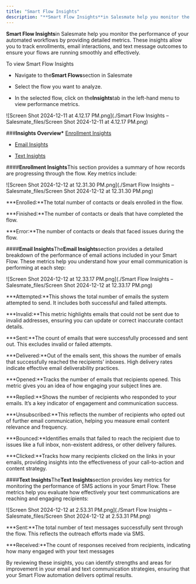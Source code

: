 ```yaml
---
title: "Smart Flow Insights"
description: "**Smart Flow Insights**in Salesmate help you monitor the performance of your automated workflows by providing detailed metrics. These insights allow y..."
---
```


**Smart Flow Insights**in Salesmate help you monitor the performance of your automated workflows by providing detailed metrics. These insights allow you to track enrollments, email interactions, and text message outcomes to ensure your flows are running smoothly and effectively.

To view Smart Flow Insights

- Navigate to the**Smart Flows**section in Salesmate

- Select the flow you want to analyze.

- In the selected flow, click on the**Insights**tab in the left-hand menu to view performance metrics.

![Screen Shot 2024-12-11 at 4.12.17 PM.png](./Smart Flow Insights – Salesmate_files/Screen Shot 2024-12-11 at 4.12.17 PM.png)

###**Insights Overview\*** [Enrollment Insights](https://support.salesmate.io/hc/en-us/articles/40498300775449-Smart-Flow-Insights#h_01JE2PT5G0BQK833DM52QC5V0D)

- [Email Insights](https://support.salesmate.io/hc/en-us/articles/40498300775449-Smart-Flow-Insights#h_01JE2PVYC057YEP46BWXP7Y794)

- [Text Insights](https://support.salesmate.io/hc/en-us/articles/40498300775449-Smart-Flow-Insights#h_01JE2PXBBKAFRRNRNBMZX553YC)

####**Enrollment Insights**This section provides a summary of how records are progressing through the flow. Key metrics include:

![Screen Shot 2024-12-12 at 12.31.30 PM.png](./Smart Flow Insights – Salesmate_files/Screen Shot 2024-12-12 at 12.31.30 PM.png)

**\*Enrolled:**The total number of contacts or deals enrolled in the flow.

**\*Finished:**The number of contacts or deals that have completed the flow.

**\*Error:**The number of contacts or deals that faced issues during the flow.

####**Email Insights**The**Email Insights**section provides a detailed breakdown of the performance of email actions included in your Smart Flow. These metrics help you understand how your email communication is performing at each step:

![Screen Shot 2024-12-12 at 12.33.17 PM.png](./Smart Flow Insights – Salesmate_files/Screen Shot 2024-12-12 at 12.33.17 PM.png)

**\*Attempted:**This shows the total number of emails the system attempted to send. It includes both successful and failed attempts.

**\*Invalid:**This metric highlights emails that could not be sent due to invalid addresses, ensuring you can update or correct inaccurate contact details.

**\*Sent:**The count of emails that were successfully processed and sent out. This excludes invalid or failed attempts.

**\*Delivered:**Out of the emails sent, this shows the number of emails that successfully reached the recipients’ inboxes. High delivery rates indicate effective email deliverability practices.

**\*Opened:**Tracks the number of emails that recipients opened. This metric gives you an idea of how engaging your subject lines are.

**\*Replied:**Shows the number of recipients who responded to your emails. It’s a key indicator of engagement and communication success.

**\*Unsubscribed:**This reflects the number of recipients who opted out of further email communication, helping you measure email content relevance and frequency.

**\*Bounced:**Identifies emails that failed to reach the recipient due to issues like a full inbox, non-existent address, or other delivery failures.

**\*Clicked:**Tracks how many recipients clicked on the links in your emails, providing insights into the effectiveness of your call-to-action and content strategy.

####**Text Insights**The**Text Insights**section provides key metrics for monitoring the performance of SMS actions in your Smart Flow. These metrics help you evaluate how effectively your text communications are reaching and engaging recipients:

![Screen Shot 2024-12-12 at 2.53.31 PM.png](./Smart Flow Insights – Salesmate_files/Screen Shot 2024-12-12 at 2.53.31 PM.png)

**\*Sent:**The total number of text messages successfully sent through the flow. This reflects the outreach efforts made via SMS.

**\*Received:**The count of responses received from recipients, indicating how many engaged with your text messages

By reviewing these insights, you can identify strengths and areas for improvement in your email and text communication strategies, ensuring that your Smart Flow automation delivers optimal results.
